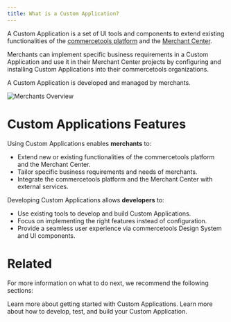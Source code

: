 ```yaml
---
title: What is a Custom Application?
---
```


A Custom Application is a set of UI tools and components to extend existing functionalities of the [commercetools platform](https://commercetools.com/commerce-platform) and the [Merchant Center](https://commercetools.com/features/business-tooling).

Merchants can implement specific business requirements in a Custom Application and use it in their Merchant Center projects by configuring and installing Custom Applications into their commercetools organizations.

A Custom Application is developed and managed by merchants.

![Merchants Overview](/images/custom-applications-merchants-overview.png)

# Custom Applications Features

Using Custom Applications enables **merchants** to:

* Extend new or existing functionalities of the commercetools platform and the Merchant Center.
* Tailor specific business requirements and needs of merchants.
* Integrate the commercetools platform and the Merchant Center with external services.

Developing Custom Applications allows **developers** to:

* Use existing tools to develop and build Custom Applications.
* Focus on implementing the right features instead of configuration.
* Provide a seamless user experience via commercetools Design System and UI components.

# Related

For more information on what to do next, we recommend the following sections:

<Cards smallTitle clickable>
  <Card
    title="Getting Started"
    href="/getting-started"
  >
    Learn more about getting started with Custom Applications.
  </Card>
  <Card
    title="Development guidelines"
    href="/development"
  >
    Learn more about how to develop, test, and build your Custom Application.
  </Card>
</Cards>
